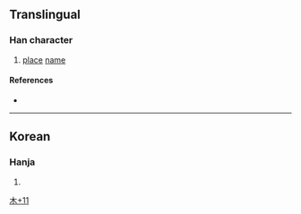 {{character info}}
==Translingual==

===Han character===
{{Han char|rn=75|rad=木|as=11|sn=15|four=|canj=DYPF|ids=⿰木紫}}

# [[place]] [[name]]

====References====
* {{Han ref|kx=0551.181|dj=0945.130|hdz=21279.021|uh=6A74|ud=27252}}

----

==Korean==

===Hanja===
{{ko-hanja|hangeul=[[자]]|eumhun=|rv=ja|mr=cha|y=ca}}

# {{rfdef|ko|sort=木11}}

[[Category:Korean-only CJKV Characters|木+11]]